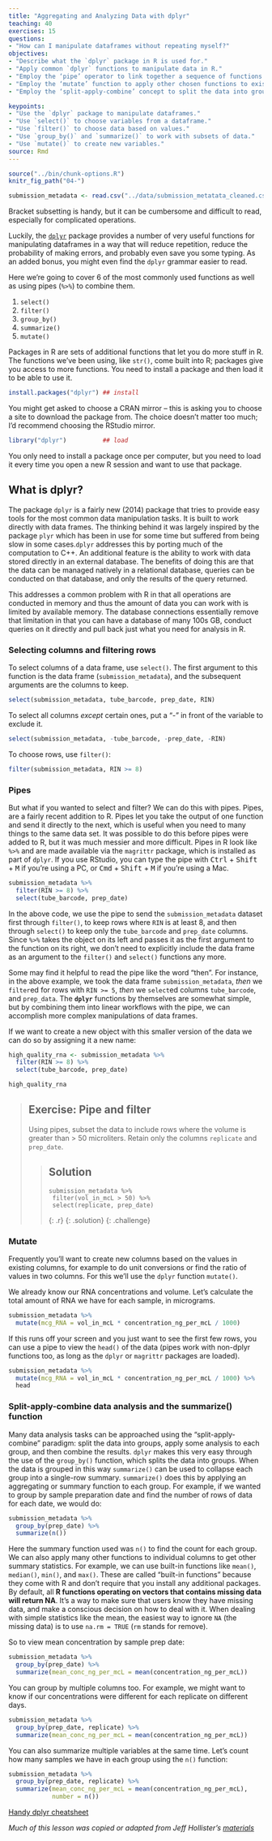 ```yaml
---
title: "Aggregating and Analyzing Data with dplyr"
teaching: 40
exercises: 15
questions:
- "How can I manipulate dataframes without repeating myself?"
objectives:
- "Describe what the `dplyr` package in R is used for."
- "Apply common `dplyr` functions to manipulate data in R."
- "Employ the ‘pipe’ operator to link together a sequence of functions."
- "Employ the ‘mutate’ function to apply other chosen functions to existing columns and create new columns of data."
- "Employ the ‘split-apply-combine’ concept to split the data into groups, apply analysis to each group, and combine the results."

keypoints:
- "Use the `dplyr` package to manipulate dataframes."
- "Use `select()` to choose variables from a dataframe."
- "Use `filter()` to choose data based on values."
- "Use `group_by()` and `summarize()` to work with subsets of data."
- "Use `mutate()` to create new variables."
source: Rmd
---
```


```r
source("../bin/chunk-options.R")
knitr_fig_path("04-")
```

```r
submission_metadata <- read.csv("../data/submission_metatata_cleaned.csv")
```

Bracket subsetting is handy, but it can be cumbersome and difficult to read, especially for complicated operations. 

Luckily, the [`dplyr`](https://cran.r-project.org/web/packages/dplyr/dplyr.pdf)
package provides a number of very useful functions for manipulating dataframes
in a way that will reduce repetition, reduce the probability of making
errors, and probably even save you some typing. As an added bonus, you might
even find the `dplyr` grammar easier to read.

Here we're going to cover 6 of the most commonly used functions as well as using
pipes (`%>%`) to combine them.

1. `select()`
2. `filter()`
3. `group_by()`
4. `summarize()`
5. `mutate()`

Packages in R are sets of additional functions that let you do more
stuff in R. The functions we've been using, like `str()`, come built into R;
packages give you access to more functions. You need to install a package and
then load it to be able to use it.

```r
install.packages("dplyr") ## install
```

You might get asked to choose a CRAN mirror -- this is asking you to
choose a site to download the package from. The choice doesn't matter too much; I'd recommend choosing the RStudio mirror.

```r
library("dplyr")          ## load
```

You only need to install a package once per computer, but you need to load it
every time you open a new R session and want to use that package.

## What is dplyr?

The package `dplyr` is a fairly new (2014) package that tries to provide easy
tools for the most common data manipulation tasks. It is built to work directly
with data frames. The thinking behind it was largely inspired by the package
`plyr` which has been in use for some time but suffered from being slow in some
cases.` dplyr` addresses this by porting much of the computation to C++. An
additional feature is the ability to work with data stored directly in an
external database. The benefits of doing this are that the data can be managed
natively in a relational database, queries can be conducted on that database,
and only the results of the query returned.

This addresses a common problem with R in that all operations are conducted in
memory and thus the amount of data you can work with is limited by available
memory. The database connections essentially remove that limitation in that you
can have a database of many 100s GB, conduct queries on it directly and pull
back just what you need for analysis in R.

### Selecting columns and filtering rows

To select columns of a
data frame, use `select()`. The first argument to this function is the data
frame (`submission_metadata`), and the subsequent arguments are the columns to keep.

```r
select(submission_metadata, tube_barcode, prep_date, RIN)
```

To select all columns *except* certain ones, put a "-" in front of
the variable to exclude it.

```r
select(submission_metadata, -tube_barcode, -prep_date, -RIN)
```

To choose rows, use `filter()`:

```r
filter(submission_metadata, RIN >= 8)
```

### Pipes

But what if you wanted to select and filter? We can do this with pipes. Pipes, are a fairly recent addition to R. Pipes let you
take the output of one function and send it directly to the next, which is
useful when you need to many things to the same data set. It was
possible to do this before pipes were added to R, but it was 
much messier and more difficult. Pipes in R look like
`%>%` and are made available via the `magrittr` package, which is installed as
part of `dplyr`. If you use RStudio, you can type the pipe with
<kbd>Ctrl</kbd> + <kbd>Shift</kbd> + <kbd>M</kbd> if you're using a PC,
or <kbd>Cmd</kbd> + <kbd>Shift</kbd> + <kbd>M</kbd> if you're using a Mac.

```r
submission_metadata %>%
  filter(RIN >= 8) %>%
  select(tube_barcode, prep_date)
```

In the above code, we use the pipe to send the `submission_metadata` dataset first through
`filter()`, to keep rows where `RIN` is at least 8, and then through `select()` to
keep only the `tube_barcode` and `prep_date` columns. Since `%>%` takes
the object on its left and passes it as the first argument to the function on
its right, we don't need to explicitly include the data frame as an argument
to the `filter()` and `select()` functions any more.

Some may find it helpful to read the pipe like the word "then". For instance,
in the above example, we took the data frame `submission_metadata`, *then* we `filter`ed
for rows with `RIN >= 5`, *then* we `select`ed columns `tube_barcode`, and `prep_data`. The **`dplyr`** functions by themselves are somewhat simple,
but by combining them into linear workflows with the pipe, we can accomplish
more complex manipulations of data frames.

If we want to create a new object with this smaller version of the data we
can do so by assigning it a new name:

```r
high_quality_rna <- submission_metadata %>%
  filter(RIN >= 8) %>%
  select(tube_barcode, prep_date)

high_quality_rna
```

> ## Exercise: Pipe and filter
>
> Using pipes, subset the data to include rows where the volume is greater than > 50 microliters. Retain only the columns `replicate` and `prep_date`.
>
>> ## Solution
>> ~~~
>> submission_metadata %>%   
>>  filter(vol_in_mcL > 50) %>%
>>  select(replicate, prep_date)
>> ~~~
>> {: .r}
> {: .solution}
{: .challenge}

### Mutate

Frequently you'll want to create new columns based on the values in existing
columns, for example to do unit conversions or find the ratio of values in two
columns. For this we'll use the `dplyr` function `mutate()`.

We already know our RNA concentrations and volume. Let's calculate
the total amount of RNA we have for each sample, in micrograms. 

```r
submission_metadata %>%
  mutate(mcg_RNA = vol_in_mcL * concentration_ng_per_mcL / 1000)
```

If this runs off your screen and you just want to see the first few rows, you
can use a pipe to view the `head()` of the data (pipes work with non-dplyr
functions too, as long as the `dplyr` or `magrittr` packages are loaded).

```r
submission_metadata %>%
  mutate(mcg_RNA = vol_in_mcL * concentration_ng_per_mcL / 1000) %>%
  head
```

### Split-apply-combine data analysis and the summarize() function

Many data analysis tasks can be approached using the "split-apply-combine"
paradigm: split the data into groups, apply some analysis to each group, and
then combine the results. `dplyr` makes this very easy through the use of the
`group_by()` function, which splits the data into groups. When the data is
grouped in this way `summarize()` can be used to collapse each group into
a single-row summary. `summarize()` does this by applying an aggregating
or summary function to each group. For example, if we wanted to group by 
sample preparation date and find the number of rows of data for each 
date, we would do:

```r
submission_metadata %>%
  group_by(prep_date) %>%
  summarize(n())
```

Here the summary function used was `n()` to find the count for each
group. We can also apply many other functions  to individual columns
to get other summary statistics. For example,
we can use built-in functions like
`mean()`, `median()`, `min()`, and `max()`. These are called 
"built-in functions" because they come with R and don't require that you install any additional packages. By default, all **R functions
operating on vectors that contains missing data will return NA**.
It's a way to make sure that users know they have missing
data, and make a conscious decision on how to deal with it. When
dealing with simple statistics like the mean, the easiest way to
ignore `NA` (the missing data) is to use `na.rm = TRUE` (`rm` stands for
remove). 

So to view mean concentration by sample prep date:

```r
submission_metadata %>%
  group_by(prep_date) %>%
  summarize(mean_conc_ng_per_mcL = mean(concentration_ng_per_mcL))
```

You can group by multiple columns too. For example, we might want to 
know if our concentrations were different for each replicate on 
different days. 

```r
submission_metadata %>%
  group_by(prep_date, replicate) %>%
  summarize(mean_conc_ng_per_mcL = mean(concentration_ng_per_mcL))

```

You can also summarize multiple variables at the same time. Let's
count how many samples we have in each group using the `n()` function:

```r
submission_metadata %>%
  group_by(prep_date, replicate) %>%
  summarize(mean_conc_ng_per_mcL = mean(concentration_ng_per_mcL),
            number = n())
```


[Handy dplyr cheatsheet](http://www.rstudio.com/wp-content/uploads/2015/02/data-wrangling-cheatsheet.pdf)

*Much of this lesson was copied or adapted from Jeff Hollister's [materials](http://usepa.github.io/introR/2015/01/14/03-Clean/)*
